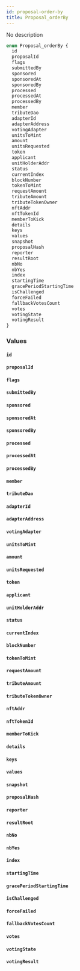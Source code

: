 ```yaml
---
id: proposal-order-by
title: Proposal_orderBy
---
```


No description

```graphql
enum Proposal_orderBy {
  id
  proposalId
  flags
  submittedBy
  sponsored
  sponsoredAt
  sponsoredBy
  processed
  processedAt
  processedBy
  member
  tributeDao
  adapterId
  adapterAddress
  votingAdapter
  unitsToMint
  amount
  unitsRequested
  token
  applicant
  unitHolderAddr
  status
  currentIndex
  blockNumber
  tokenToMint
  requestAmount
  tributeAmount
  tributeTokenOwner
  nftAddr
  nftTokenId
  memberToKick
  details
  keys
  values
  snapshot
  proposalHash
  reporter
  resultRoot
  nbNo
  nbYes
  index
  startingTime
  gracePeriodStartingTime
  isChallenged
  forceFailed
  fallbackVotesCount
  votes
  votingState
  votingResult
}
```

### Values

#### `id`

#### `proposalId`

#### `flags`

#### `submittedBy`

#### `sponsored`

#### `sponsoredAt`

#### `sponsoredBy`

#### `processed`

#### `processedAt`

#### `processedBy`

#### `member`

#### `tributeDao`

#### `adapterId`

#### `adapterAddress`

#### `votingAdapter`

#### `unitsToMint`

#### `amount`

#### `unitsRequested`

#### `token`

#### `applicant`

#### `unitHolderAddr`

#### `status`

#### `currentIndex`

#### `blockNumber`

#### `tokenToMint`

#### `requestAmount`

#### `tributeAmount`

#### `tributeTokenOwner`

#### `nftAddr`

#### `nftTokenId`

#### `memberToKick`

#### `details`

#### `keys`

#### `values`

#### `snapshot`

#### `proposalHash`

#### `reporter`

#### `resultRoot`

#### `nbNo`

#### `nbYes`

#### `index`

#### `startingTime`

#### `gracePeriodStartingTime`

#### `isChallenged`

#### `forceFailed`

#### `fallbackVotesCount`

#### `votes`

#### `votingState`

#### `votingResult`
